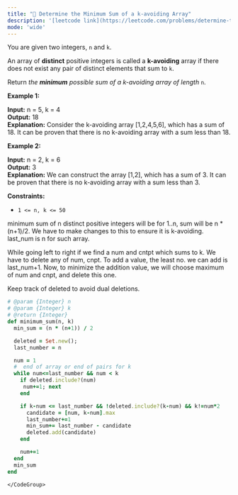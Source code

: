 ```yaml
---
title: "🧀 Determine the Minimum Sum of a k-avoiding Array"
description: '[leetcode link](https://leetcode.com/problems/determine-the-minimum-sum-of-a-k-avoiding-array/description/)'
mode: 'wide'
---
```

<Tabs>
  <Tab title="Question" icon="circle-question" iconType="regular">
    <Card>
      <p>You are given two integers,&nbsp;<code>n</code> and <code>k</code>.</p>  <p>An array of <strong>distinct</strong> positive integers is called a <b>k-avoiding</b> array if there does not exist any pair of distinct elements that sum to <code>k</code>.</p>  <p>Return <em>the <strong>minimum</strong> possible sum of a k-avoiding array of length </em><code>n</code>.</p>   <p><strong class="example">Example 1:</strong></p>   <strong>Input:</strong> n = 5, k = 4 <br/> <strong>Output:</strong> 18 <br/> <strong>Explanation:</strong> Consider the k-avoiding array [1,2,4,5,6], which has a sum of 18. It can be proven that there is no k-avoiding array with a sum less than 18.   <p><strong class="example">Example 2:</strong></p>   <strong>Input:</strong> n = 2, k = 6 <br/> <strong>Output:</strong> 3 <br/> <strong>Explanation:</strong> We can construct the array [1,2], which has a sum of 3. It can be proven that there is no k-avoiding array with a sum less than 3.    <p><strong>Constraints:</strong></p>  <ul>  <li><code>1 &lt;= n, k &lt;= 50</code></li> </ul> 
    </Card>
  </Tab>
  <Tab title="Solution" icon="lightbulb" iconType="regular" >
    <Card>
      minimum sum of n distinct positive integers will be for 1..n, sum will be n * (n+1)/2.
We have to make changes to this to ensure it is k-avoiding. last_num is n for such array.

While going left to right if we find a num and cntpt which sums to k. We have to delete any of num, cnpt. To add a value, the least no. we can add is last_num+1. Now, to minimize the addition value, we will choose maximum of num and cnpt, and delete this one.

Keep track of deleted to avoid dual deletions.
</Card>
  <Expandable title="code">
    <CodeGroup dropdown>
```ruby title="Determine the Minimum Sum of a k-avoiding Array" lines
# @param {Integer} n
# @param {Integer} k
# @return {Integer}
def minimum_sum(n, k)
  min_sum = (n * (n+1)) / 2

  deleted = Set.new();
  last_number = n

  num = 1 
  #  end of array or end of pairs for k
  while num<=last_number && num < k
    if deleted.include?(num)
     num+=1; next
    end

    if k-num <= last_number && !deleted.include?(k-num) && k!=num*2
      candidate = [num, k-num].max
      last_number+=1
      min_sum+= last_number - candidate
      deleted.add(candidate)
    end

    num+=1
  end
  min_sum
end
```
    </CodeGroup>
  </Expandable>
  </Tab>
</Tabs>